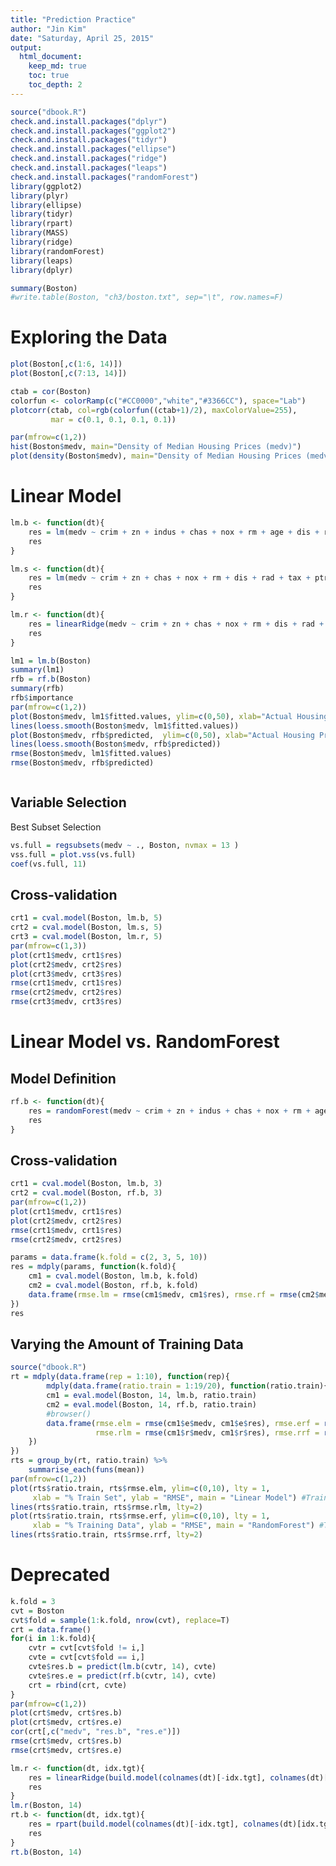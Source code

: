 ```yaml
---
title: "Prediction Practice"
author: "Jin Kim"
date: "Saturday, April 25, 2015"
output:
  html_document:
    keep_md: true
    toc: true
    toc_depth: 2
---
```


```r
source("dbook.R")
check.and.install.packages("dplyr")
check.and.install.packages("ggplot2")
check.and.install.packages("tidyr")
check.and.install.packages("ellipse")
check.and.install.packages("ridge")
check.and.install.packages("leaps")
check.and.install.packages("randomForest")
library(ggplot2)
library(plyr)
library(ellipse)
library(tidyr)
library(rpart)
library(MASS)
library(ridge)
library(randomForest)
library(leaps)
library(dplyr)
```

```r
summary(Boston)
#write.table(Boston, "ch3/boston.txt", sep="\t", row.names=F)
```

# Exploring the Data

```r
plot(Boston[,c(1:6, 14)])
plot(Boston[,c(7:13, 14)])

ctab = cor(Boston)
colorfun <- colorRamp(c("#CC0000","white","#3366CC"), space="Lab")
plotcorr(ctab, col=rgb(colorfun((ctab+1)/2), maxColorValue=255),
         mar = c(0.1, 0.1, 0.1, 0.1))

par(mfrow=c(1,2))
hist(Boston$medv, main="Density of Median Housing Prices (medv)")
plot(density(Boston$medv), main="Density of Median Housing Prices (medv)")
```

# Linear Model
```r
lm.b <- function(dt){
	res = lm(medv ~ crim + zn + indus + chas + nox + rm + age + dis + rad + tax + ptratio + black + lstat, dt)
	res
}

lm.s <- function(dt){
	res = lm(medv ~ crim + zn + chas + nox + rm + dis + rad + tax + ptratio + black + lstat, dt)
	res
}

lm.r <- function(dt){
	res = linearRidge(medv ~ crim + zn + chas + nox + rm + dis + rad + tax + ptratio + black + lstat, dt)
	res
}

```

```r
lm1 = lm.b(Boston)
summary(lm1)
rfb = rf.b(Boston)
summary(rfb)
rfb$importance
par(mfrow=c(1,2))
plot(Boston$medv, lm1$fitted.values, ylim=c(0,50), xlab="Actual Housing Prices", ylab="Predicted Housing Prices", main="Linear Regression")
lines(loess.smooth(Boston$medv, lm1$fitted.values))
plot(Boston$medv, rfb$predicted,  ylim=c(0,50), xlab="Actual Housing Prices", ylab="Predicted Housing Prices", main="RandomForest")
lines(loess.smooth(Boston$medv, rfb$predicted))
rmse(Boston$medv, lm1$fitted.values)
rmse(Boston$medv, rfb$predicted)
```

```r
```

## Variable Selection

Best Subset Selection

```r
vs.full = regsubsets(medv ~ ., Boston, nvmax = 13 )
vss.full = plot.vss(vs.full)
coef(vs.full, 11)
```



## Cross-validation

```r
crt1 = cval.model(Boston, lm.b, 5)
crt2 = cval.model(Boston, lm.s, 5)
crt3 = cval.model(Boston, lm.r, 5)
par(mfrow=c(1,3))
plot(crt1$medv, crt1$res)
plot(crt2$medv, crt2$res)
plot(crt3$medv, crt3$res)
rmse(crt1$medv, crt1$res)
rmse(crt2$medv, crt2$res)
rmse(crt3$medv, crt3$res)
```

# Linear Model vs. RandomForest

## Model Definition
```r
rf.b <- function(dt){
	res = randomForest(medv ~ crim + zn + indus + chas + nox + rm + age + dis + rad + tax + ptratio + black + lstat, dt)
	res
}
```

## Cross-validation
```r
crt1 = cval.model(Boston, lm.b, 3)
crt2 = cval.model(Boston, rf.b, 3)
par(mfrow=c(1,2))
plot(crt1$medv, crt1$res)
plot(crt2$medv, crt2$res)
rmse(crt1$medv, crt1$res)
rmse(crt2$medv, crt2$res)
```

```r
params = data.frame(k.fold = c(2, 3, 5, 10))
res = mdply(params, function(k.fold){
	cm1 = cval.model(Boston, lm.b, k.fold)
	cm2 = cval.model(Boston, rf.b, k.fold)
	data.frame(rmse.lm = rmse(cm1$medv, cm1$res), rmse.rf = rmse(cm2$medv, cm2$res))
})
res
```

## Varying the Amount of Training Data

```r
source("dbook.R")
rt = mdply(data.frame(rep = 1:10), function(rep){
		mdply(data.frame(ratio.train = 1:19/20), function(ratio.train){
		cm1 = eval.model(Boston, 14, lm.b, ratio.train)
		cm2 = eval.model(Boston, 14, rf.b, ratio.train)
		#browser()
		data.frame(rmse.elm = rmse(cm1$e$medv, cm1$e$res), rmse.erf = rmse(cm2$e$medv, cm2$e$res),
				   rmse.rlm = rmse(cm1$r$medv, cm1$r$res), rmse.rrf = rmse(cm2$r$medv, cm2$r$res))
	})
})
rts = group_by(rt, ratio.train) %>%
	summarise_each(funs(mean))
par(mfrow=c(1,2))
plot(rts$ratio.train, rts$rmse.elm, ylim=c(0,10), lty = 1, 
	 xlab = "% Train Set", ylab = "RMSE", main = "Linear Model") #Train vs. Test Set Errors
lines(rts$ratio.train, rts$rmse.rlm, lty=2)
plot(rts$ratio.train, rts$rmse.erf, ylim=c(0,10), lty = 1, 
	 xlab = "% Training Data", ylab = "RMSE", main = "RandomForest") #Train vs. Test Set Errors
lines(rts$ratio.train, rts$rmse.rrf, lty=2)

```


# Deprecated


```r
k.fold = 3
cvt = Boston
cvt$fold = sample(1:k.fold, nrow(cvt), replace=T)
crt = data.frame()
for(i in 1:k.fold){
	cvtr = cvt[cvt$fold != i,]
	cvte = cvt[cvt$fold == i,]
	cvte$res.b = predict(lm.b(cvtr, 14), cvte)
	cvte$res.e = predict(rf.b(cvtr, 14), cvte)
	crt = rbind(crt, cvte) 
}
par(mfrow=c(1,2))
plot(crt$medv, crt$res.b)
plot(crt$medv, crt$res.e)
cor(crt[,c("medv", "res.b", "res.e")])
rmse(crt$medv, crt$res.b)
rmse(crt$medv, crt$res.e)
```


```r
lm.r <- function(dt, idx.tgt){
	res = linearRidge(build.model(colnames(dt)[-idx.tgt], colnames(dt)[idx.tgt]), dt)
	res
}
lm.r(Boston, 14)
rt.b <- function(dt, idx.tgt){
	res = rpart(build.model(colnames(dt)[-idx.tgt], colnames(dt)[idx.tgt]), dt)
	res
}
rt.b(Boston, 14)
```

